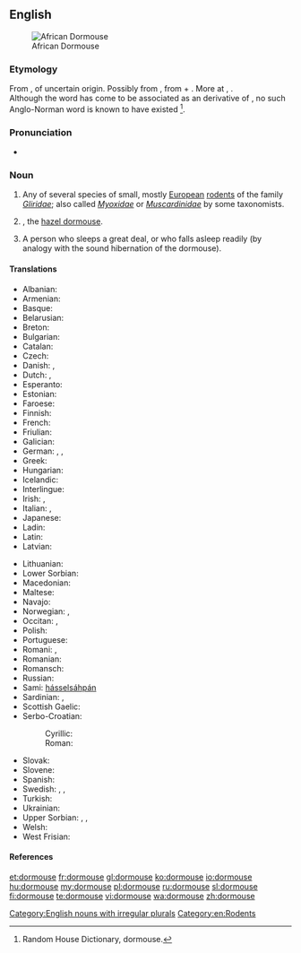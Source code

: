 ==English==
[[File:Graphiurus_spec_-murinus-1.jpg|thumb|African Dormouse]]

{{wikipedia}}

===Etymology===
From {{etyl|enm}} {{term|dormous|lang=enm}}, of uncertain origin. Possibly from {{term||dor-|lang=enm}}, from {{etyl|non}} {{term|dár||benumbed|lang=non}} + {{term|mous||mouse|lang=enm}}. More at {{l/en|doze}}, {{l/en|mouse}}. <br>Although the word has come to be associated as an {{etyl|xno|-}} derivative of  {{etyl|fro|-}} {{term|dormir||to sleep|lang=fro}}, no such Anglo-Norman word is known to have existed <ref>Random House Dictionary, dormouse.</ref>.

===Pronunciation===
* {{IPA|/ˈdɔːmaʊs/}}

===Noun===
{{en-noun|dormice}}

# Any of several species of small, mostly [[European]] [[rodent]]s of the family ''[[Gliridae]]''; also called ''[[Myoxidae]]'' or ''[[Muscardinidae]]'' by some taxonomists.
# {{UK}} {{taxlink|Muscardinus avellanarius|species}}, the [[hazel dormouse]].
# {{figuratively}} A person who sleeps a great deal, or who falls asleep readily (by analogy with the sound hibernation of the dormouse).

====Translations====
{{trans-top|rodent}}
* Albanian: {{t-|sq|gjumashi i majmë}}
* Armenian: {{t-|hy|քնամուկ|tr=k’namuk|sc=Armn}}
* Basque: {{t-|eu|muxar}}
* Belarusian: {{t-|be|соня-палчок|tr=sonja-palčok|sc=Cyrl}}
* Breton: {{t-|br|hunegan gris}}
* Bulgarian: {{t+|bg|сънливец|tr=sănlivec|sc=Cyrl}}
* Catalan: {{t-|ca|liró}}
* Czech: {{t+|cs|plch}}
* Danish: {{t-|da|syvsover}}, {{t-|da|hasselmus}}
* Dutch: {{t-|nl|relmuis|f}}, {{t+|nl|hazelmuis|f}}
* Esperanto: {{t-|eo|gliro}}
* Estonian: {{t-|et|kunel}}
* Faroese: {{t-|fo|heslimús}}
* Finnish: {{t+|fi|unikeko}}
* French: {{t+|fr|loir|m}}
* Friulian: {{tø|fur|glîr}}
* Galician: {{t-|gl|leirón cincento}}
* German: {{t+|de|Bilch|m}}, {{t+|de|Schläfer|m}}, {{t+|de|Schlafmaus|f}}
* Greek: {{t-|el|δασομυωξός|m|sc=Grek}}
* Hungarian: {{t+|hu|pele}}
* Icelandic: {{t-|is|heslimús}}
* Interlingue: {{t-|ie|glire}}
* Irish: {{t-|ga|luch chodlamáin|f}}, {{t-|ga|dallóg fhéir|f}}
* Italian: {{t+|it|ghiro|m}}, {{t+|it|moscardino|m}}
* Japanese: {{t-|ja|ヤマネ|tr=yamane}}
* Ladin: {{tø|lld|ghiro}}
* Latin: {{t-|la|glis|m}}
* Latvian: {{t-|lv|susuris}}
{{trans-mid}}
* Lithuanian: {{t-|lt|miegapelė}}
* Lower Sorbian: {{tø|dsb|połsk}}
* Macedonian: {{t-|mk|полв|tr=polv|sc=Cyrl}}
* Maltese: {{t-|mt|ġurdien ta’ denbu pjuma}}
* Navajo: {{tø|nv|yéigo ałhoshii}}
* Norwegian: {{t-|no|syvsover}}, {{t-|no|sovemus}}
* Occitan: {{t+|oc|missara}}, {{t-|oc|greule}}
* Polish: {{t-|pl|popielica|f}}
* Portuguese: {{t+|pt|arganaz|m}}
* Romani: {{tø|rom|xurtso|m}}, {{tø|rom|xurtsaika|f}}
* Romanian: {{t-|ro|șoarece de pădure}}
* Romansch: {{t-|rm|durmigliet}}
* Russian: {{t+|ru|соня|f|tr=sónja|sc=Cyrl}}
* Sami: [[hásselsáhpán]]
* Sardinian: {{t-|sc|topi de venadroxu}}, {{t-|sc|medrona de tzirva}}
* Scottish Gaelic: {{t-|gd|dallag|f}}
* Serbo-Croatian:
*: Cyrillic: {{t-|sh|пух|m|tr=puh|sc=Cyrl}}
*: Roman: {{t-|sh|puh|m}}
* Slovak: {{t-|sk|plch}}
* Slovene: {{t+|sl|polh|m}}
* Spanish: {{t+|es|lirón|m}}
* Swedish: {{t+|sv|sjusovare}}, {{t-|sv|sovmöss}}, {{t+|sv|hasselmus}}
* Turkish: {{t+|tr|kakırca}}
* Ukrainian: {{t-|uk|соня|f|tr=sonja|sc=Cyrl}}
* Upper Sorbian: {{t-|hsb|lěsna myška|f}}, {{t-|hsb|połch|m}}, {{t-|hsb|połšk|m}}
* Welsh: {{t-|cy|pathew}}
* West Frisian: {{t-|fy|sânslieper}}
{{trans-bottom}}

====References====
<references/>

[[Category:English nouns with irregular plurals]]
[[Category:en:Rodents]]

[[et:dormouse]]
[[fr:dormouse]]
[[gl:dormouse]]
[[ko:dormouse]]
[[io:dormouse]]
[[hu:dormouse]]
[[my:dormouse]]
[[pl:dormouse]]
[[ru:dormouse]]
[[sl:dormouse]]
[[fi:dormouse]]
[[te:dormouse]]
[[vi:dormouse]]
[[wa:dormouse]]
[[zh:dormouse]]
